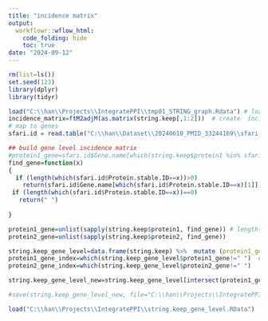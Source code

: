 ---
title: "incidence matrix"
output:
  workflowr::wflow_html:
    code_folding: hide
    toc: true
date: "2024-09-12"
---

```{r, echo=F, message=F, warning=F}
rm(list=ls())
set.seed(123)
library(dplyr)
library(tidyr)
```


```{r, message=F, warning=F, eval=F}
load("C:\\han\\Projects\\IntegratePPI\\tmp01_STRING_graph.Rdata") # load string data
incidence_matrix=ftM2adjM(as.matrix(string.keep[,1:2]))  # create  incidence matrix
# map to genes 
sfari.id = read.table("C:\\han\\Dataset\\20240610_PMID_33244169\\sfari_gene_ids.txt",sep="\t",stringsAsFactors=F,header=T)  # this file has both Gene symbol and protein stable ID !!!!!!!!!!!!

## build gene level incidence matrix 
#protein1_gene=sfari.id$Gene.name[which(string.keep$protein1 %in% sfari.id$Protein.stable.ID)]
find_gene=function(x)
{
  if (length(which(sfari.id$Protein.stable.ID==x))>0)
    return(sfari.id$Gene.name[which(sfari.id$Protein.stable.ID==x)[1]]) # use the first one if multiple returns
 if (length(which(sfari.id$Protein.stable.ID==x))==0)
   return(" ")
  
}

protein1_gene=unlist(sapply(string.keep$protein1, find_gene)) # length(protein1_gene)==nrow(string.keep)
protein2_gene=unlist(sapply(string.keep$protein2, find_gene))

string.keep_gene_level=data.frame(string.keep) %>%  mutate (protein1_gene=as.character(protein1_gene), protein2_gene=as.character(protein2_gene))
protein1_gene_index=which(string.keep_gene_level$protein1_gene!=" ")  # keep rows with valid gene names 
protein2_gene_index=which(string.keep_gene_level$protein2_gene!=" ")

string.keep_gene_level_new=string.keep_gene_level[intersect(protein1_gene_index, protein2_gene_index),]

#save(string.keep_gene_level_new, file="C:\\han\\Projects\\IntegratePPI\\string.keep_gene_level.RData")
```


```{r, message=F, warning=F}
load("C:\\han\\Projects\\IntegratePPI\\string.keep_gene_level.RData")

```